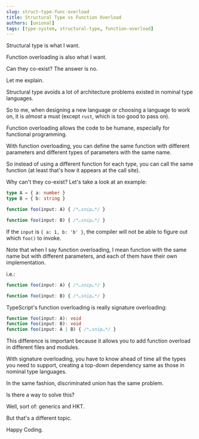 ---
slug: struct-type-func-overload
title: Structural Type vs Function Overload
authors: [unional]
tags: [type-system, structural-type, function-overload]
---

Structural type is what I want.

Function overloading is also what I want.

Can they co-exist? The answer is no.

Let me explain.

Structural type avoids a lot of architecture problems existed in nominal type languages.

So to me, when designing a new language or choosing a language to work on,
it is *almost* a must (except `rust`, which is too good to pass on).

Function overloading allows the code to be humane,
especially for functional programming.

With function overloading,
you can define the same function with different parameters and different types of parameters with the same name.

So instead of using a different function for each type,
you can call the same function (at least that's how it appears at the call site).

Why can't they co-exist?
Let's take a look at an example:

```typescript
type A = { a: number }
type B = { b: string }

function foo(input: A) { /*…snip…*/ }

function foo(input: B) { /*…snip…*/ }
```

If the `input` is `{ a: 1, b: 'b' }`,
the compiler will not be able to figure out which `foo()` to invoke.

Note that when I say function overloading,
I mean function with the same name but with different parameters,
and each of them have their own implementation.

i.e.:

```ts
function foo(input: A) { /*…snip…*/ }

function foo(input: B) { /*…snip…*/ }
```

TypeScript's function overloading is really signature overloading:

```ts
function foo(input: A): void
function foo(input: B): void
function foo(input: A | B) { /*…snip…*/ }
```

This difference is important because it allows you to add function overload in different files and modules.

With signature overloading,
you have to know ahead of time all the types you need to support,
creating a top-down dependency same as those in nominal type languages.

In the same fashion, discriminated union has the same problem.

Is there a way to solve this?

Well, sort of: generics and HKT.

But that's a different topic.

Happy Coding.
